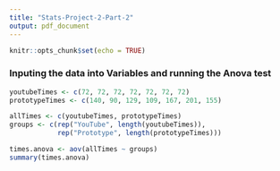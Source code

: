 ```yaml
---
title: "Stats-Project-2-Part-2"
output: pdf_document
---
```


```r
knitr::opts_chunk$set(echo = TRUE)
```

### Inputing the data into Variables and running the Anova test

```r
youtubeTimes <- c(72, 72, 72, 72, 72, 72, 72)
prototypeTimes <- c(140, 90, 129, 109, 167, 201, 155)

allTimes <- c(youtubeTimes, prototypeTimes)
groups <- c(rep("YouTube", length(youtubeTimes)), 
            rep("Prototype", length(prototypeTimes)))

times.anova <- aov(allTimes ~ groups)
summary(times.anova)

```
